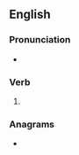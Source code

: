 ==English==

===Pronunciation===
* {{IPA|/ˈdoʊɪŋ/|lang=en}}

===Verb===
{{head|en|present participle}}

# {{present participle of|dow|lang=en|nocat=1}}

===Anagrams===
* {{anagrams|en|Godwin}}